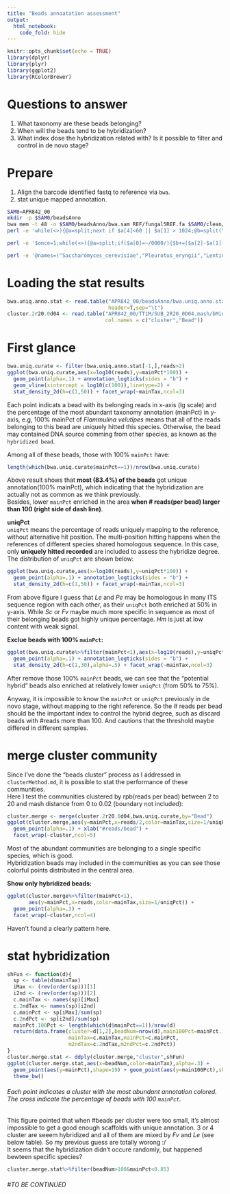```yaml
---
title: "Beads annoatation assessment"
output:
  html_notebook:
    code_fold: hide
---
```


```r
knitr::opts_chunk$set(echo = TRUE)
library(dplyr)
library(plyr)
library(ggplot2)
library(RColorBrewer)
```
# Questions to answer
1. What taxonomy are these beads belonging?
2. When will the beads tend to be hybridization?
3. What index dose the hybridization related with? Is it possible to filter and control in de novo stage?

# Prepare
1. Align the barcode identified fastq to reference via `bwa`.  
2. stat unique mapped annotation.
```bash
SAM0=APR842_00
mkdir -p $SAM0/beadsAnno
bwa mem -t 48 -o $SAM0/beadsAnno/bwa.sam REF/fungal5REF.fa $SAM0/clean/fastp.sort.{1,2}.fq
perl -e 'while(<>){@a=split;next if $a[4]<60 || $a[1] > 1024;@b=split("/",$a[0]);if($b[1]=~/0000/){$b[1]="0000_0000_0000"};$HS{$b[1]}{$a[2]}++};print "Bead\tSaccharomyces_cerevisiae\tPleurotus_eryngii\tLentinula_edodes\tHypsizygus_marmoreus\tFlammulina_velutipes\n";foreach $b (sort keys %HS){print "$b\t$HS{$b}{Saccharomyces_cerevisiae}\t$HS{$b}{Pleurotus_eryngii}\t$HS{$b}{Lentinula_edodes}\t$HS{$b}{Hypsizygus_marmoreus}\t$HS{$b}{Flammulina_velutipes}\n"}' < $SAM0/beadsAnno/bwa.sam > $SAM0/beadsAnno/bwa.uniq.anno.count

perl -e '$once=1;while(<>){@a=split;if($a[0]=~/0000/){$b+=($a[2]-$a[1]+1)/4;next}elsif($once){print "0000_0000_0000\t$b\n";$once--};$b=($a[2]-$a[1]+1)/4;print "$a[0]\t$b\n"}' < $SAM0/clean/fastp.sort.1.fq.idx > $SAM0/beadsAnno/beads.num.count

perl -e '@names=("Saccharomyces_cerevisiae","Pleurotus_eryngii","Lentinula_edodes","Hypsizygus_marmoreus","Flammulina_velutipes"); open I,"<'$SAM0'/beadsAnno/beads.num.count"; while(<I>){@a=split;$HS{$a[0]}=$a[1]}; printf("%s\t%s\t%s\t%s\t%s\t%s\t%s\t%s\t%s\t%s\t%s\n", "Bead","mainTax","mainPct","uniqPct","uniq","reads",@names);while(<>){next if $_ =~ /^Bead/; chomp; @a=split /\t/; $bb=shift @a; $sum=$a[1]+$a[2]+$a[3]+$a[4]+$a[0]; @b=sort {$a<=>$b} @a; if($b[-1] == $b[-2]){$maxTax="NA"}else{for($i=0;$i<5;$i++){$maxTax=$names[$i] if $a[$i]==$b[-1]}; printf("%s\t%s\t%.4f\t%.4f\t%d\t%d\t%d\t%d\t%d\t%d\t%d\n",$bb,$maxTax,$b[-1]/$sum,$sum/($HS{$bb}*2),$sum,$HS{$bb}*2,$a[0],$a[1],$a[2],$a[3],$a[4])}}' $SAM0/beadsAnno/bwa.uniq.anno.count > $SAM0/beadsAnno/bwa.uniq.anno.stat
```

# Loading the stat results
```r
bwa.uniq.anno.stat <- read.table("APR842_00/beadsAnno/bwa.uniq.anno.stat",
                                 header=T,sep="\t")
cluster.2r20.0d04 <- read.table("APR842_00/TT1M/SUB_2R20_0D04.mash/bMin2.bc.tree.target.cluster",
                                col.names = c("cluster","Bead"))
```

# First glance
```r
bwa.uniq.curate <- filter(bwa.uniq.anno.stat[-1,],reads>2)
ggplot(bwa.uniq.curate,aes(x=log10(reads),y=mainPct*100)) + 
  geom_point(alpha=.1) + annotation_logticks(sides = "b") +
  geom_vline(xintercept = log10(c(100)),linetype=2) +
  stat_density_2d(h=c(1,50)) + facet_wrap(~mainTax,ncol=3)
```
Each point indicats a bead with its belonging reads in x-axis (lg scale) and the percentage of the most abundant taxonomy annotation (mainPct) in y-axis, e.g, 100% mainPct of *Flammulina velutipes* means that all of the reads belonging to this bead are uniquely hitted this species. Otherwise, the bead may contained DNA source comming from other species, as known as the `hybridized bead`.  

Among all of these beads, those with 100% `mainPct` have:
```r
length(which(bwa.uniq.curate$mainPct==1))/nrow(bwa.uniq.curate)
```
Above result shows that **most (83.4%) of the beads** got unique annotation(100% mainPct), which indicating that the hybridization are actually not as common as we think previously.  
Besides, lower `mainPct` enriched in the area **when # reads(per bead) larger than 100 (right side of dash line)**.

**uniqPct**  
`uniqPct` means the percentage of reads uniquely mapping to the reference, without alternative hit position. The multi-position hitting happens when the references of different species shared homologous sequence. In this case, only **uniquely hitted recorded** are included to assess the hybridize degree.  
The distribution of `uniqPct` are shown below:
```r
ggplot(bwa.uniq.curate,aes(x=log10(reads),y=uniqPct*100)) + 
  geom_point(alpha=.1) + annotation_logticks(sides = "b") +
  stat_density_2d(h=c(1,50)) + facet_wrap(~mainTax,ncol=3)
```
From above figure I guess that *Le* and *Pe* may be homologous in many ITS sequence region with each other, as their `uniqPct` both enriched at 50% in y-axis. While *Sc* or *Fv* maybe much more specific in sequence as most of their belonging beads got highly unique percentage. *Hm* is just at low content with weak signal.


**Exclue beads with 100% `mainPct`:**
```r
ggplot(bwa.uniq.curate%>%filter(mainPct<1),aes(x=log10(reads),y=uniqPct*100)) + 
  geom_point(alpha=.1) + annotation_logticks(sides = "b") +
  stat_density_2d(h=c(1,30),alpha=.5) + facet_wrap(~mainTax,ncol=3)
```
After remove those 100% `mainPct` beads, we can see that the "potential hybrid" beads also enriched at relatively lower `uniqPct` (from 50% to 75%).

Anyway, it is impossible to know the `mainPct` or `uniqPct` previously in de novo stage, without mapping to the right reference. So the # reads per bead should be the important index to control the hybrid degree, such as discard beads with #reads more than 100. And cautions that the threshold maybe differed in different samples.

# merge cluster community
Since I've done the "beads cluster" process as I addressed in `clusterMethod.md`, it is possible to stat the performance of these communities.  
Here I test the communities clustered by rpb(reads per bead) between 2 to 20 and mash distance from 0 to 0.02 (boundary not included):
```r
cluster.merge <- merge(cluster.2r20.0d04,bwa.uniq.curate,by="Bead")
ggplot(cluster.merge,aes(y=mainPct,x=reads/2,color=mainTax,size=1/uniqPct)) + 
  geom_point(alpha=.1) + xlab("#reads/bead") +
  facet_wrap(~cluster,ncol=5)
```
Most of the abundant communities are belonging to a single specific species, which is good.    
Hybridization beads may included in the communities as you can see those colorful points distributed in the central area.

**Show only hybridized beads:**
```r
ggplot(cluster.merge%>%filter(mainPct<1),
       aes(y=mainPct,x=reads,color=mainTax,size=1/uniqPct)) + 
  geom_point(alpha=.3) +
  facet_wrap(~cluster,ncol=4)
```
Haven't found a clearly pattern here.

# stat hybridization
```r
shFun <- function(d){
  sp <- table(d$mainTax)
  iMax <- (rev(order(sp)))[1]
  i2nd <- (rev(order(sp)))[2]
  c.mainTax <- names(sp)[iMax]
  c.2ndTax <- names(sp)[i2nd]
  c.mainPct <- sp[iMax]/sum(sp)
  c.2ndPct <- sp[i2nd]/sum(sp)
  mainPct.100Pct <- length(which(d$mainPct==1))/nrow(d)
  return(data.frame(cluster=d[1,2],beadNum=nrow(d),main100Pct=mainPct.100Pct,
                    mainTax=c.mainTax,mainPct=c.mainPct,
                    m2ndTax=c.2ndTax,m2ndPct=c.2ndPct))
}
cluster.merge.stat <- ddply(cluster.merge,"cluster",shFun)
ggplot(cluster.merge.stat,aes(x=beadNum,color=mainTax),alpha=.3) + 
  geom_point(aes(y=mainPct),shape=19) + geom_point(aes(y=main100Pct),shape=4) +
  theme_bw()
```
###### Each point indicates a cluster with the most abundant annotation colored. The cross indicate the percentage of beads with 100 `mainPct`.

This figure pointed that when #beads per cluster were too small, it's almost impossible to get a good enough scaffolds with unique annotation. 3 or 4 cluster are seeem hybridized and all of them are mixed by *Fv* and *Le* (see below table). So my previous guess are totally worong :/  
It seems that the hybridization didn't occure randomly, but happened bewteen specific species?
```r
cluster.merge.stat%>%filter(beadNum>100&mainPct<0.85)
```




###### #TO BE CONTINUED
